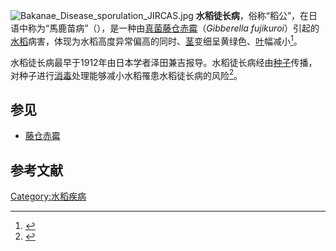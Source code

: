 [[File:Bakanae_Disease_sporulation_JIRCAS.jpg|thumb]]
'''水稻徒长病'''，俗称“稻公”，在日语中称为“馬鹿苗病”（{{jpn|j=馬鹿苗病|hg=ばかなえびょう|hgt=みかはのくに|rm=Mikawa no kuni|f=y}}），是一种由[[真菌|真菌]][[藤仓赤霉|藤仓赤霉]]（''Gibberella fujikuroi''）引起的[[水稻|水稻]]病害，体现为水稻高度异常偏高的同时、[[茎|茎]]变细呈黄绿色、[[叶|叶]]幅减小<ref>{{cite journal |author1=林國詞 |title=水稻徒長病之發生與防治 |journal=農業新知與技術 |url=https://book.tndais.gov.tw/Magazine/mag90/90-3.pdf |accessdate=2020-11-24 |archive-date=2020-09-28 |archive-url=https://web.archive.org/web/20200928050637/https://book.tndais.gov.tw/Magazine/mag90/90-3.pdf |dead-url=no }}</ref>。

水稻徒长病最早于1912年由日本学者泽田兼吉报导。水稻徒长病经由[[种子|种子]]传播，对种子进行[[消毒|消毒]]处理能够减小水稻罹患水稻徒长病的风险<ref>{{cite journal |title=水稻徒長病 |journal=植物保護圖鑑系列 |url=https://www.baphiq.gov.tw/Publish/plant_protect_pic_8/ricePDF/06-05.pdf |accessdate=2020-11-24}}</ref>。

==参见==
*[[藤仓赤霉|藤仓赤霉]]

==参考文献==
{{reflist}}
{{Agri-stub}}

[[Category:水稻疾病|Category:水稻疾病]]